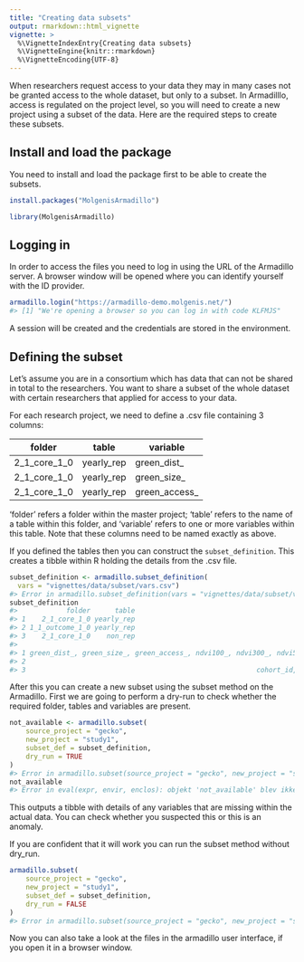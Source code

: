 ```yaml
---
title: "Creating data subsets"
output: rmarkdown::html_vignette
vignette: >
  %\VignetteIndexEntry{Creating data subsets}
  %\VignetteEngine{knitr::rmarkdown}
  %\VignetteEncoding{UTF-8}
---
```




When researchers request access to your data they may in many cases not be granted access to the whole dataset, but only to a subset. In Armadilllo, access is regulated on the project level, so you will need to create a new project using a subset of the data. Here are the required steps to create these subsets.

## Install and load the package
You need to install and load the package first to be able to create the subsets.


```r
install.packages("MolgenisArmadillo")
```


```r
library(MolgenisArmadillo)
```

## Logging in
In order to access the files you need to log in using the URL of the Armadillo server. A browser window will be opened where you can identify yourself with the ID provider.


```r
armadillo.login("https://armadillo-demo.molgenis.net/")
#> [1] "We're opening a browser so you can log in with code KLFMJS"
```

A session will be created and the credentials are stored in the environment.

## Defining the subset
Let's assume you are in a consortium which has data that can not be shared in total to the researchers. You want to share a subset of the whole dataset with certain researchers that applied for access to your data.

For each research project, we need to define a .csv file containing 3 columns:

| folder       | table       | variable      |
| ------------ | ----------- | ------------- |
| 2_1_core_1_0 | yearly_rep  | green_dist_   |
| 2_1_core_1_0 | yearly_rep  | green_size_   |
| 2_1_core_1_0 | yearly_rep  | green_access_ |

'folder' refers a folder within the master project; 'table' refers to the name of a table within this folder, and 'variable' refers to one or more variables within this table. Note that these columns need to be named exactly as above.

If you defined the tables then you can construct the `subset_definition`. This creates a tibble within R holding the details from the .csv file.


```r
subset_definition <- armadillo.subset_definition(
  vars = "vignettes/data/subset/vars.csv")
#> Error in armadillo.subset_definition(vars = "vignettes/data/subset/vars.csv"): impossible de trouver la fonction "armadillo.subset_definition"
subset_definition
#>            folder      table
#> 1    2_1_core_1_0 yearly_rep
#> 2 1_1_outcome_1_0 yearly_rep
#> 3    2_1_core_1_0    non_rep
#>                                                                                                                                                vars_to_subset
#> 1 green_dist_, green_size_, green_access_, ndvi100_, ndvi300_, ndvi500_, blue_dist_, blue_size_, blue_access_, no2_, nox_, edu_m_, edu_f_, smk_exp, hhincome_
#> 2                                                                             wm_age_, wm_avg_, wm_eval_, wm_instr_, wm_pc_, wm_pro_, wm_raw_, wm_std_, ahdhR
#> 3                                                         cohort_id, sex, agebirth_m_y, breastfed_any, breastfed_ever, eusilc_income, eusilc_income_quintiles
```

After this you can create a new subset using the subset method on the Armadillo. First we are going to perform a dry-run to check whether the required folder, tables and variables are present.


```r
not_available <- armadillo.subset(
	source_project = "gecko",
	new_project = "study1",
	subset_def = subset_definition,
	dry_run = TRUE
)
#> Error in armadillo.subset(source_project = "gecko", new_project = "study1", : impossible de trouver la fonction "armadillo.subset"
not_available
#> Error in eval(expr, envir, enclos): objekt 'not_available' blev ikke fundet
```

This outputs a tibble with details of any variables that are missing within the actual data. You can check whether you suspected this or this is an anomaly.

If you are confident that it will work you can run the subset method without dry_run.


```r
armadillo.subset(
	source_project = "gecko",
	new_project = "study1",
	subset_def = subset_definition, 
	dry_run = FALSE
)
#> Error in armadillo.subset(source_project = "gecko", new_project = "study1", : impossible de trouver la fonction "armadillo.subset"
```

Now you can also take a look at the files in the armadillo user interface, if you open it in a browser window.
